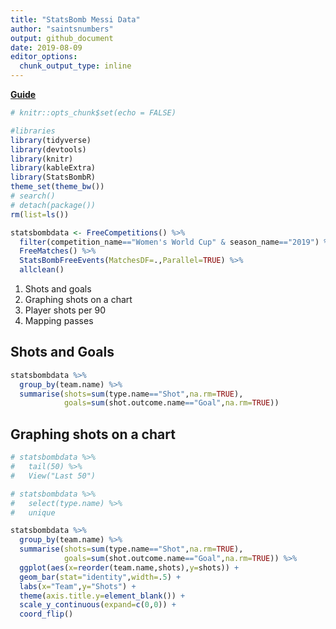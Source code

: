 ```yaml
---
title: "StatsBomb Messi Data"
author: "saintsnumbers"
output: github_document
date: 2019-08-09
editor_options: 
  chunk_output_type: inline
---
```


[**Guide**](http://statsbomb.com/wp-content/uploads/2019/07/Using-StatsBomb-Data-In-R-English.pdf)

```r
# knitr::opts_chunk$set(echo = FALSE)

#libraries
library(tidyverse)
library(devtools)
library(knitr)
library(kableExtra)
library(StatsBombR)
theme_set(theme_bw())
# search()
# detach(package())
rm(list=ls())
```

```r
statsbombdata <- FreeCompetitions() %>%
  filter(competition_name=="Women's World Cup" & season_name=="2019") %>%
  FreeMatches() %>%
  StatsBombFreeEvents(MatchesDF=.,Parallel=TRUE) %>%
  allclean()
```

1. Shots and goals
1. Graphing shots on a chart
1. Player shots per 90
1. Mapping passes

## Shots and Goals

```r
statsbombdata %>%
  group_by(team.name) %>%
  summarise(shots=sum(type.name=="Shot",na.rm=TRUE),
            goals=sum(shot.outcome.name=="Goal",na.rm=TRUE))
```

## Graphing shots on a chart

```r
# statsbombdata %>%
#   tail(50) %>%
#   View("Last 50")

# statsbombdata %>%
#   select(type.name) %>%
#   unique

statsbombdata %>%
  group_by(team.name) %>%
  summarise(shots=sum(type.name=="Shot",na.rm=TRUE),
            goals=sum(shot.outcome.name=="Goal",na.rm=TRUE)) %>%
  ggplot(aes(x=reorder(team.name,shots),y=shots)) +
  geom_bar(stat="identity",width=.5) +
  labs(x="Team",y="Shots") +
  theme(axis.title.y=element_blank()) +
  scale_y_continuous(expand=c(0,0)) +
  coord_flip()
```